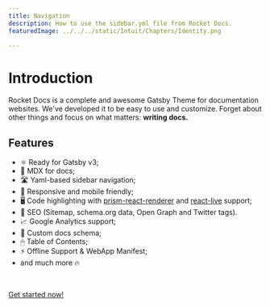 ```yaml
---
title: Navigation
description: How to use the sidebar.yml file from Rocket Docs.
featuredImage: ../../../static/Intuit/Chapters/Identity.png

---
```


# Introduction

Rocket Docs is a complete and awesome Gatsby Theme for documentation websites. We've
developed it to be easy to use and customize. Forget about other
things and focus on what matters: **writing docs.**

## Features

- ⚛️ Ready for Gatsby v3;
- 📝 MDX for docs;
- 🛣 Yaml-based sidebar navigation;
- 📱 Responsive and mobile friendly;
- 🖥 Code highlighting with [prism-react-renderer](https://github.com/FormidableLabs/prism-react-renderer) and [react-live](https://github.com/FormidableLabs/react-live) support;
- 🥇 SEO (Sitemap, schema.org data, Open Graph and Twitter tags).
- 📈 Google Analytics support;
- 📄 Custom docs schema;
- 🖱 Table of Contents;
- ⚡️ Offline Support & WebApp Manifest;
- and much more 🔥

<br />

[Get started now!](/getting-started)
